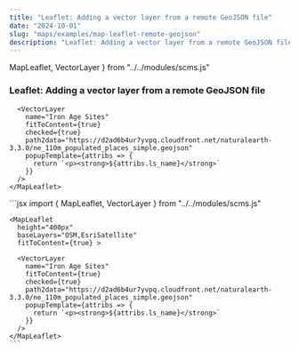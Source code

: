 ```yaml
---
title: "Leaflet: Adding a vector layer from a remote GeoJSON file"
date: "2024-10-01"
slug: "maps/examples/map-leaflet-remote-geojson"
description: "Leaflet: Adding a vector layer from a remote GeoJSON file"
---
```


  MapLeaflet,
  VectorLayer
} from "../../modules/scms.js"


### Leaflet: Adding a vector layer from a remote GeoJSON file


<div className="row mt-3 mb-5 border-top border-bottom py-3">
  <div className="col-6">
    <MapLeaflet
      height="400px"
      baseLayers="OSM,EsriSatellite"
      fitToContent={true} >

      <VectorLayer
        name="Iron Age Sites"
        fitToContent={true}
        checked={true}
        path2data="https://d2ad6b4ur7yvpq.cloudfront.net/naturalearth-3.3.0/ne_110m_populated_places_simple.geojson"
        popupTemplate={attribs => {
          return `<p><strong>${attribs.ls_name}</strong>`
        }}
      />
    </MapLeaflet>

  </div>
  <div className="col-6">
    ```jsx
    import {
      MapLeaflet,
      VectorLayer
    } from "../../modules/scms.js"

    <MapLeaflet
      height="400px"
      baseLayers="OSM,EsriSatellite"
      fitToContent={true} >
      
      <VectorLayer
        name="Iron Age Sites"
        fitToContent={true}
        checked={true}
        path2data="https://d2ad6b4ur7yvpq.cloudfront.net/naturalearth-3.3.0/ne_110m_populated_places_simple.geojson"
        popupTemplate={attribs => {
          return `<p><strong>${attribs.ls_name}</strong>`
        }}
      />
    </MapLeaflet>
    ```
  </div>
</div>